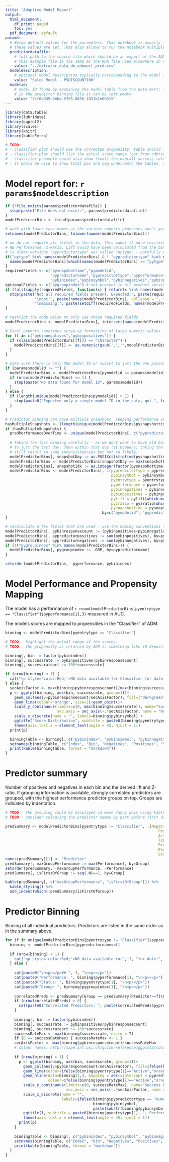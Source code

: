 ```yaml
---
title: "Adaptive Model Report"
output:
  html_document:
    df_print: paged
    toc: yes
  pdf_document: default
params:
  # Below default values for the parameters. This notebook is usually launched from a (bash)script in which
  # these values are set. That also allows to run the notebook multiple times for different values.
  predictordatafile:
    # full path to the source file which should be an export of the ADM predictor binning table
    # this example file is the same as the RDA file used elsewhere in demos of CDH tools
    value: "../extra/pr_data_dm_admmart_pred.csv"
  modeldescription:
    # optional model description typically corresponding to the model info of the indicated model
    value: "Sales Model - PSDISCOUNT100"
  modelid:
    # model ID found by examining the model table from the data mart; if there is just one model
    # in the predictor binning file it can be left empty
    value: "7cf6a839-9eba-5765-8856-1031b1e60315"
---
```


```r
library(data.table)
library(lubridate)
library(ggplot2)
library(scales)
library(knitr)
library(kableExtra)

# TODO: 
# - classifier plot should use the corrected propensity, table should list both
# - classifier plot should list the actual score range (get from cdhtools)
# - classifier preamble could also show (text) the overall success rate (now success rate is ok maybe, or base propensity)
# - it would be nice to show total pos and neg underneath the tables, and overall success rate
```

# Model report for: `r params$modeldescription`

```r
if (!file.exists(params$predictordatafile)) {
  stop(paste("File does not exist:", params$predictordatafile))
}
modelPredictorBins <- fread(params$predictordatafile)

# work with lower case names as the various exports processes won't guarantee that case is kept
setnames(modelPredictorBins, tolower(names(modelPredictorBins)))

# we do not require all fields in the data, this makes it more resilient to product version changes
# NB Performance, Z-Ratio, Lift could have been calculated from the bins but not doing so guarantees consistency with the product reports
# in older versions "pypredictortype" was called "pytype" - carefully rename
if("pytype" %in% names(modelPredictorBins) & ! "pypredictortype" %in% names(modelPredictorBins)) {
  names(modelPredictorBins)[which(names(modelPredictorBins) == "pytype")] <- "pypredictortype"
}
requiredFields <- c("pysnapshottime","pymodelid",
                    "pypredictorname","pypredictortype","pyperformance",
                    "pybinindex","pybinsymbol","pybinnegatives","pybinpositives","pyentrytype","pyzratio","pylift")
optionalFields <- c("pygroupindex") # not present in all product versions
if (!all(sapply(requiredFields, function(x) { return(x %in% names(modelPredictorBins)) }))) {
  stop(paste("Not all required fields present. Expected:", paste(requiredFields, collapse = ", "), 
             "\ngot:", paste(names(modelPredictorBins), collapse = ", "),
             "\nmissing:", paste(setdiff(requiredFields, names(modelPredictorBins)) , collapse = ", ")))
}

# restrict the code below to only use those required fields
modelPredictorBins <- modelPredictorBins[, intersect(names(modelPredictorBins), c(requiredFields, optionalFields)), with=F]

# Excel exports sometimes screw up formatting of large numeric values - drop the comma used as thousands separators
for (f in c("pybinnegatives","pybinpositives")) {
  if (class(modelPredictorBins[[f]]) == "character") {
    modelPredictorBins[[f]] <- as.numeric(gsub(',','',modelPredictorBins[[f]],fixed=T))
  }
}

# make sure there is only ONE model ID or subset to just the one passed in
if (params$modelid != "") {
  modelPredictorBins <- modelPredictorBins[pymodelid == params$modelid]
  if (nrow(modelPredictorBins) <= 1) {
    stop(paste("No data found for model ID", params$modelid))
  }
} else {
  if (length(unique(modelPredictorBins$pymodelid)) > 1) {
    stop(paste0("Expected only a single model ID in the data, got ", length(unique(modelPredictorBins$pymodelid)), ". Pass in a model ID or split the file."))
  }
}

# Predictor binning can have multiple snapshots. Keeping performance over time but only the last binning.
hasMultipleSnapshots <- (length(unique(modelPredictorBins$pysnapshottime)) > 1)
if (hasMultipleSnapshots) {
  predPerformanceOverTime <- unique(modelPredictorBins[, c("pypredictorname", "pyperformance", "pysnapshottime"), with=F])  
  
  # Taking the last binning carefully - as we dont want to have old bins creep in. First subsetting
  # to just the last day. Then within that day (it happens) taking the latest per bin. This could 
  # still result in some inconsistencies but not so likely.
  modelPredictorBins[, snapshotDay := as.POSIXct(strptime(pysnapshottime, format="%Y-%m-%d"))] # I hope this format is universal and not due to export tools. No need for floor_date this wasy.
  modelPredictorBins <- modelPredictorBins[snapshotDay == max(snapshotDay)]
  modelPredictorBins[, snapshotIdx := as.integer(factor(pysnapshottime)) ]
  modelPredictorBins <- modelPredictorBins[, .(pypredictortype = pypredictortype[which.max(snapshotIdx)],
                                               pybinsymbol = pybinsymbol[which.max(snapshotIdx)],
                                               pyentrytype = pyentrytype[which.max(snapshotIdx)],
                                               pyperformance = pyperformance[which.max(snapshotIdx)],
                                               pybinnegatives = pybinnegatives[which.max(snapshotIdx)],
                                               pybinpositives = pybinpositives[which.max(snapshotIdx)],
                                               pylift = pylift[which.max(snapshotIdx)],
                                               pyzratio = pyzratio[which.max(snapshotIdx)],
                                               pysnapshottime = pysnapshottime[which.max(snapshotIdx)]), 
                                           by=c("pymodelid", "pypredictorname", "pybinindex")]
}

# recalculate a few fields that are used - use the naming conventions from the data mart
modelPredictorBins[, pybinresponsecount := (pybinpositives+pybinnegatives)]
modelPredictorBins[, pypredictorpositives := sum(pybinpositives), by=pypredictorname]
modelPredictorBins[, pypredictornegatives := sum(pybinnegatives), by=pypredictorname]
if (!("pygroupindex" %in% names(modelPredictorBins))) {
  modelPredictorBins[, pygroupindex := .GRP, by=pypredictorname]
}

setorder(modelPredictorBins, -pyperformance, pybinindex)
```

# Model Performance and Propensity Mapping

The model has a performance of `r round(modelPredictorBins[pyentrytype == "Classifier"]$pyperformance[1],3)` measured in AUC.

The models scores are mapped to propensities in the "Classifier" of ADM.

```r
binning <- modelPredictorBins[pyentrytype == "Classifier"]

# TODO - highlight the actual range of the scores.
# TODO - the propensity as returned by ADM is something like (0.5+pos)/(1+pos+neg). List both.

binning[, bin := factor(pybinindex)]
binning[, successrate := pybinpositives/pybinresponsecount]
binning[, successratepct := 100*successrate]

if (nrow(binning) < 1) {
  cat("<p style='color:Red;'>NO data available for Classifier for date:", max(modelPredictorBins$pysnapshottime), "</p>", fill=T)
} else {
  secAxisFactor <- max(binning$pybinresponsecount)/max(binning$successrate, na.rm = T)
  p <- ggplot(binning, aes(bin, successrate, group=1))+
    geom_col(aes(y=pybinresponsecount/secAxisFactor), fill=("darkgreen"))+
    geom_line(colour="orange", size=2)+geom_point()+
    scale_y_continuous(limits=c(0, max(binning$successrate)), name="Success Rate", labels=percent,
                       sec.axis = sec_axis(~.*secAxisFactor, name = "Responses"))+
    scale_x_discrete(name = "", labels=binning$pybinsymbol) +
    ggtitle("Score Distribution", subtitle = paste0(binning$pyentrytype[1], "; Performance=", binning$pyperformance[1]))+
    theme(axis.text.x = element_text(angle = 45, hjust = 1))
  print(p)

  binningTable <- binning[, c("pybinindex", "pybinsymbol", "pybinnegatives", "pybinpositives", "successratepct", "pyzratio", "pylift"), with=F]
  setnames(binningTable, c("Index", "Bin", "Negatives", "Positives", "Success Rate (%)", "Z-Ratio", "Lift"))
  print(kable(binningTable, format = "markdown"))
}
```

# Predictor summary

Number of positives and negatives in each bin and the derived lift and Z-ratio. If grouping information is available, strongly correlated predictors are grouped, with the highest performance predictor groups on top. Groups are indicated by indentation.

```r

# TODO - the grouping could be displayed in more fancy ways using kableExtra options for grouping
# TODO - consider colouring the predictor names by part before first dot ; unless there are > 10 of those

predSummary <- modelPredictorBins[pyentrytype != "Classifier", .(Negatives = sum(pybinnegatives),
                                                                    Positives = sum(pybinpositives),
                                                                    Active = pyentrytype[1],
                                                                    Type = pypredictortype[1],
                                                                    Bins = .N,
                                                                    Performance = pyperformance[1],
                                                                    Group = pygroupindex[1]), by=pypredictorname]
names(predSummary)[1] <- "Predictor"
predSummary[, maxGroupPerformance := max(Performance), by=Group]
setorder(predSummary, -maxGroupPerformance, -Performance)
predSummary[, isFirstOfGroup := seq(.N)==1, by=Group]

kable(predSummary[,-c("maxGroupPerformance", "isFirstOfGroup")]) %>%
  kable_styling() %>%
  add_indent(which(!predSummary$isFirstOfGroup))
```

# Predictor Binning

Binning of all individual predictors. Predictors are listed in the same order as in the summary above.

```r
for (f in unique(modelPredictorBins[pyentrytype != "Classifier"]$pypredictorname)) {
  binning <- modelPredictorBins[pypredictorname==f]
  
  if (nrow(binning) < 1) {
    cat("<p style='color:Red;'>NO data available for", f, "for date:", max(modelPredictorBins$pysnapshottime), "</p>", fill=T)
  } else {
  
    cat(paste0("\n<p></p>## ", f, "\n<p></p>"))
    cat(paste0("Performance: ", binning$pyperformance[1], "\n<p></p>"))
    cat(paste0("Status: ", binning$pyentrytype[1], "\n<p></p>"))
    cat(paste0("Group: ", binning$pygroupindex[1], "\n<p></p>"))
    
    correlatedPreds <- predSummary[Group == predSummary[Predictor==f]$Group & Predictor != f]
    if (nrow(correlatedPreds) > 0) { 
      cat(paste0("Correlated Predictors: ", paste(correlatedPreds$pypredictorname, collapse = ", "), "\n<p></p>"))
    }
    
    binning[, bin := factor(pybinindex)]
    binning[, successrate := pybinpositives/pybinresponsecount]
    binning[, successratepct := 100*successrate]
    successRateMax <- max(binning$successrate, na.rm = T)
    if (0 == successRateMax) { successRateMax <- 1 }
    secAxisFactor <- max(binning$pybinresponsecount)/successRateMax
    # colour names: http://sape.inf.usi.ch/quick-reference/ggplot2/colour
    
    if (nrow(binning) > 1) {
      p <- ggplot(binning, aes(bin, successrate, group=1))+
        geom_col(aes(y=pybinresponsecount/secAxisFactor), fill=ifelse(binning$pyentrytype[1]=="Active","steelblue3",muted("steelblue3")))+
        geom_line(colour=ifelse(binning$pyentrytype[1]=="Active","orange",muted("orange")), size=2)+geom_point()+
        geom_hline(data=binning[1,], mapping = aes(yintercept = pypredictorpositives/(pypredictorpositives+pypredictornegatives)),
                   colour=ifelse(binning$pyentrytype[1]=="Active","orange",muted("orange")), linetype="dashed") +
        scale_y_continuous(limits=c(0, successRateMax), name="Success Rate", labels=percent,
                           sec.axis = sec_axis(~.*secAxisFactor, name = "Responses"))+
        scale_x_discrete(name = "", 
                         labels=ifelse(binning$pypredictortype == "numeric" | nchar(binning$pybinsymbol) <= 25, 
                                       binning$pybinsymbol, 
                                       paste(substr(binning$pybinsymbol, 1, 25), "..."))) +
        ggtitle(f, subtitle = paste0(binning$pyentrytype[1], "; Performance=", binning$pyperformance[1]))+
        theme(axis.text.x = element_text(angle = 45, hjust = 1))
      print(p)
    }  
    
    binningTable <- binning[, c("pybinindex", "pybinsymbol", "pybinnegatives", "pybinpositives", "successratepct", "pyzratio", "pylift"), with=F]
    setnames(binningTable, c("Index", "Bin", "Negatives", "Positives", "Success Rate (%)", "Z-Ratio", "Lift"))
    print(kable(binningTable, format = "markdown"))
  }
}
```

